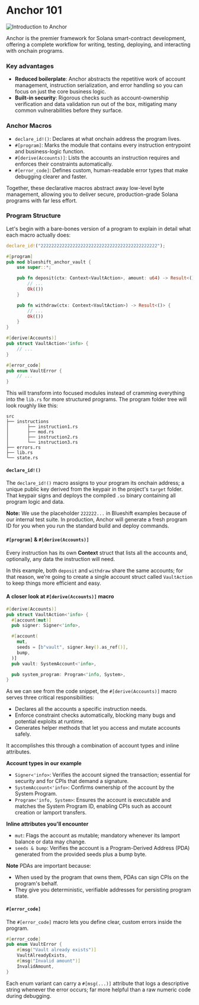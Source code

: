 
# Anchor 101

![Introduction to Anchor](/graphics/course-banners/introduction-to-anchor.png)

<ArticleSection name="What is Anchor" id="what-is-anchor" level="h2" />

Anchor is the premier framework for Solana smart-contract development, offering a complete workflow for writing, testing, deploying, and interacting with onchain programs.

### Key advantages

- **Reduced boilerplate**: Anchor abstracts the repetitive work of account management, instruction serialization, and error handling so you can focus on just the core business logic.
- **Built-in security**:  Rigorous checks such as account-ownership verification and data validation run out of the box, mitigating many common vulnerabilities before they surface.

### Anchor Macros

- `declare_id!()`: Declares at what onchain address the program lives.
- `#[program]`: Marks the module that contains every instruction entrypoint and business-logic function.
- `#[derive(Accounts)]`: Lists the accounts an instruction requires and enforces their constraints automatically.
- `#[error_code]`: Defines custom, human-readable error types that make debugging clearer and faster.

Together, these declarative macros abstract away low-level byte management, allowing you to deliver secure, production-grade Solana programs with far less effort.

### Program Structure

Let's begin with a bare-bones version of a program to explain in detail what each macro actually does:

```rust
declare_id!("22222222222222222222222222222222222222222222");

#[program]
pub mod blueshift_anchor_vault {
    use super::*;

    pub fn deposit(ctx: Context<VaultAction>, amount: u64) -> Result<()> {
        // ...
        Ok(())
    }

    pub fn withdraw(ctx: Context<VaultAction>) -> Result<()> {
        // ...
        Ok(())
    }
}

#[derive(Accounts)]
pub struct VaultAction<'info> {
    // ...
}

#[error_code]
pub enum VaultError {
    // ...
}
```

This will transform into focused modules instead of cramming everything into the `lib.rs` for more structured programs. The program folder tree will look roughly like this:

```
src
├── instructions
│       ├── instruction1.rs
│       ├── mod.rs
│       ├── instruction2.rs
│       └── instruction3.rs
├── errors.rs
├── lib.rs
└── state.rs
```

#### `declare_id!()`

The `declare_id!()` macro assigns to your program its onchain address; a unique public key derived from the keypair in the project's `target` folder. That keypair signs and deploys the compiled `.so` binary containing all program logic and data.

**Note:** We use the placeholder `222222...` in Blueshift examples because of our internal test suite. In production, Anchor will generate a fresh program ID for you when you run the standard build and deploy commands.

#### `#[program]` & `#[derive(Accounts)]`

Every instruction has its own **Context** struct that lists all the accounts and, optionally, any data the instruction will need.  

In this example, both `deposit` and `withdraw` share the same accounts; for that reason, we're going to create a single account struct called `VaultAction` to keep things more efficient and easy.

#### A closer look at `#[derive(Accounts)]` macro

```rust
#[derive(Accounts)]
pub struct VaultAction<'info> {
  #[account(mut)]
  pub signer: Signer<'info>,

  #[account(
    mut,
    seeds = [b"vault", signer.key().as_ref()],
    bump,
  )]
  pub vault: SystemAccount<'info>,

  pub system_program: Program<'info, System>,
}
```

As we can see from the code snippet, the `#[derive(Accounts)]` macro serves three critical responsibilities:
- Declares all the accounts a specific instruction needs.
- Enforce constraint checks automatically, blocking many bugs and potential exploits at runtime.
- Generates helper methods that let you access and mutate accounts safely.

It accomplishes this through a combination of account types and inline attributes.

**Account types in our example**
- `Signer<'info>`: Verifies the account signed the transaction; essential for security and for CPIs that demand a signature.
- `SystemAccount<'info>`: Confirms ownership of the account by the System Program.
- `Program<'info, System>`: Ensures the account is executable and matches the System Program ID, enabling CPIs such as account creation or lamport transfers.

**Inline attributes you'll encounter**
- `mut`: Flags the account as mutable; mandatory whenever its lamport balance or data may change.
- `seeds & bump`: Verifies the account is a Program-Derived Address (PDA) generated from the provided seeds plus a bump byte.

**Note** PDAs are important because:
- When used by the program that owns them, PDAs can sign CPIs on the program's behalf.
- They give you deterministic, verifiable addresses for persisting program state.

#### `#[error_code]`

The `#[error_code]` macro lets you define clear, custom errors inside the program.

```rust
#[error_code]
pub enum VaultError {
    #[msg("Vault already exists")]
    VaultAlreadyExists,
    #[msg("Invalid amount")]
    InvalidAmount,
}
```

Each enum variant can carry a `#[msg(...)]` attribute that logs a descriptive string whenever the error occurs; far more helpful than a raw numeric code during debugging.
